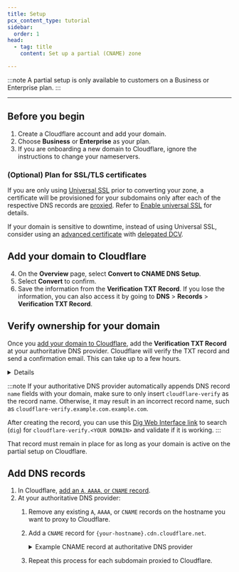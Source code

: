 ```yaml
---
title: Setup
pcx_content_type: tutorial
sidebar:
  order: 1
head:
  - tag: title
    content: Set up a partial (CNAME) zone

---
```



<Render file="partial-setup-definition" />

:::note
A partial setup is only available to customers on a Business or Enterprise plan.
:::

***

## Before you begin

1. Create a Cloudflare account and add your domain.
2. Choose **Business** or **Enterprise** as your plan.
3. If you are onboarding a new domain to Cloudflare, ignore the instructions to change your nameservers.

### (Optional) Plan for SSL/TLS certificates

If you are only using [Universal SSL](/ssl/edge-certificates/universal-ssl/) prior to converting your zone, a certificate will be provisioned for your subdomains only after each of the respective DNS records are [proxied](/dns/manage-dns-records/reference/proxied-dns-records/). Refer to [Enable universal SSL](/ssl/edge-certificates/universal-ssl/enable-universal-ssl/#partial-dns-setup) for details.

If your domain is sensitive to downtime, instead of using Universal SSL, consider using an [advanced certificate](/ssl/edge-certificates/advanced-certificate-manager/) with [delegated DCV](/ssl/edge-certificates/changing-dcv-method/methods/delegated-dcv/#setup).

## Add your domain to Cloudflare

4. On the **Overview** page, select **Convert to CNAME DNS Setup**.
5. Select **Convert** to confirm.
6. Save the information from the **Verification TXT Record**. If you lose the information, you can also access it by going to **DNS** > **Records** > **Verification TXT Record**.

## Verify ownership for your domain

Once you [add your domain to Cloudflare](#add-your-domain-to-cloudflare), add the **Verification TXT Record** at your authoritative DNS provider. Cloudflare will verify the TXT record and send a confirmation email. This can take up to a few hours.

<Details header="Example verification record">
A verification record for `example.com` might be:

| Type | Name                            | Content             |
| ---- | ------------------------------- | ------------------- |
| TXT  | `cloudflare-verify.example.com` | 966215192-518620144 |
</Details>

:::note
If your authoritative DNS provider automatically appends DNS record `name` fields with your domain, make sure to only insert `cloudflare-verify` as the record name. Otherwise, it may result in an incorrect record name, such as `cloudflare-verify.example.com.example.com`.

After creating the record, you can use this [Dig Web Interface link](https://digwebinterface.com/?type=TXT\&ns=auth\&nameservers=) to search (`dig`) for `cloudflare-verify.<YOUR DOMAIN>` and validate if it is working.
:::

That record must remain in place for as long as your domain is active on the partial setup on Cloudflare.

## Add DNS records

1. In Cloudflare, [add an `A`, `AAAA`, or `CNAME` record](/dns/manage-dns-records/how-to/create-dns-records/).
2. At your authoritative DNS provider:
   1. Remove any existing `A`, `AAAA`, or `CNAME` records on the hostname you want to proxy to Cloudflare.
   2. Add a `CNAME` record for `{your-hostname}.cdn.cloudflare.net`.

       <details>
       <summary>
       Example CNAME record at authoritative DNS provider
       </summary>

      The `CNAME` record for `www.example.com` would be:

      ```txt
      www.example.com CNAME www.example.com.cdn.cloudflare.net
      ```

       </details>

   3. Repeat this process for each subdomain proxied to Cloudflare.